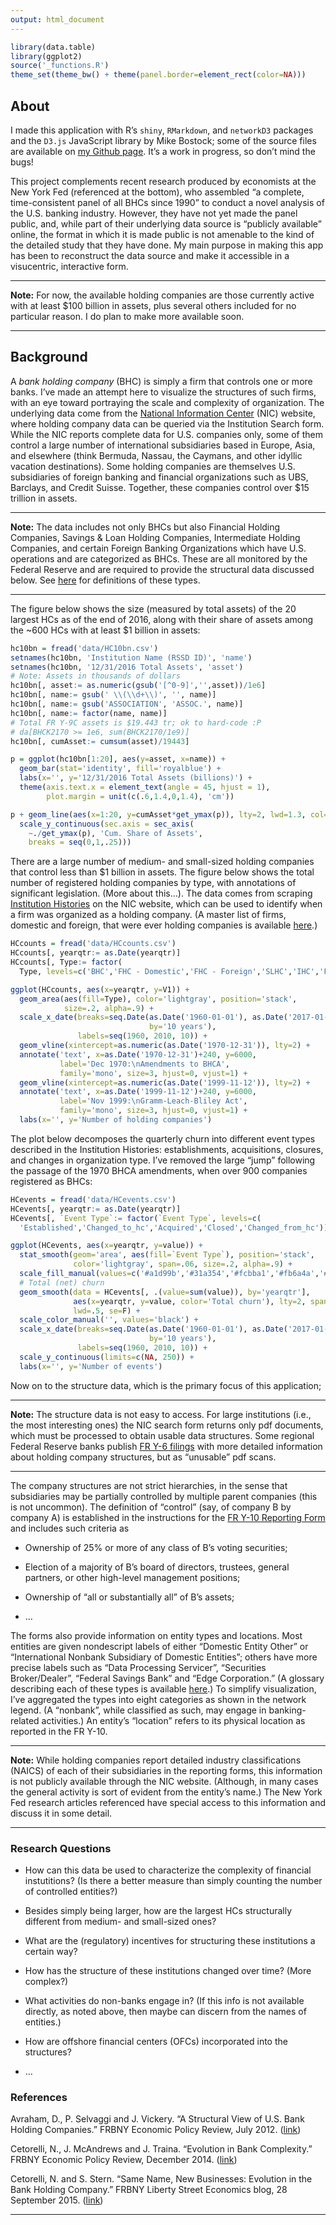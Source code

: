 ```yaml
---
output: html_document
---
```

```r
library(data.table)
library(ggplot2)
source('_functions.R')
theme_set(theme_bw() + theme(panel.border=element_rect(color=NA)))
```


## About

I made this application with R's <code>shiny</code>, <code>RMarkdown</code>, and <code>networkD3</code> packages and the <code>D3.js</code> JavaScript library by Mike Bostock; some of the source files are available on <a href='https://github.com/sirallen/nic-structure' target='_blank'>my Github page</a>. It's a work in progress, so don't mind the bugs!

This project complements recent research produced by economists at the New York Fed (referenced at the bottom), who assembled "a complete, time-consistent panel of all BHCs since 1990" to conduct a novel analysis of the U.S. banking industry. However, they have not yet made the panel public, and, while part of their underlying data source is "publicly available" online, the format in which it is made public is not amenable to the kind of the detailed study that they have done. My main purpose in making this app has been to reconstruct the data source and make it accessible in a visucentric, interactive form.

<hr>

**Note:** For now, the available holding companies are those currently active with at least $100 billion in assets, plus several others included for no particular reason. I do plan to make more available soon.

<hr>

## Background

A _bank holding company_ (BHC) is simply a firm that controls one or more banks. I've made an attempt here to visualize the structures of such firms, with an eye toward portraying the scale and complexity of organization. The underlying data come from the <a href='https://www.ffiec.gov/nicpubweb/nicweb/nichome.aspx' target='_blank'>National Information Center</a> (NIC) website, where holding company data can be queried via the Institution Search form. While the NIC reports complete data for U.S. companies only, some of them control a large number of international subsidiaries based in Europe, Asia, and elsewhere (think Bermuda, Nassau, the Caymans, and other idyllic vacation destinations). Some holding companies are themselves U.S. subsidiaries of foreign banking and financial organizations such as UBS, Barclays, and Credit Suisse. Together, these companies control over $15 trillion in assets.

<hr>

**Note:** The data includes not only BHCs but also Financial Holding Companies, Savings & Loan Holding Companies, Intermediate Holding Companies, and certain Foreign Banking Organizations which have U.S. operations and are categorized as BHCs. These are all monitored by the Federal Reserve and are required to provide the structural data discussed below. See <a href='https://www.ffiec.gov/nicpubweb/content/help/institution%20type%20description.htm' target='_blank'>here</a> for definitions of these types.

<hr>

The figure below shows the size (measured by total assets) of the 20 largest HCs as of the end of 2016, along with their share of assets among the ~600 HCs with at least $1 billion in assets:

```r
hc10bn = fread('data/HC10bn.csv')
setnames(hc10bn, 'Institution Name (RSSD ID)', 'name')
setnames(hc10bn, '12/31/2016 Total Assets', 'asset')
# Note: Assets in thousands of dollars
hc10bn[, asset:= as.numeric(gsub('[^0-9]','',asset))/1e6]
hc10bn[, name:= gsub(' \\(\\d+\\)', '', name)]
hc10bn[, name:= gsub('ASSOCIATION', 'ASSOC.', name)]
hc10bn[, name:= factor(name, name)]
# Total FR Y-9C assets is $19.443 tr; ok to hard-code :P
# da[BHCK2170 >= 1e6, sum(BHCK2170/1e9)]
hc10bn[, cumAsset:= cumsum(asset)/19443]

p = ggplot(hc10bn[1:20], aes(y=asset, x=name)) +
  geom_bar(stat='identity', fill='royalblue') +
  labs(x='', y='12/31/2016 Total Assets (billions)') +
  theme(axis.text.x = element_text(angle = 45, hjust = 1),
        plot.margin = unit(c(.6,1.4,0,1.4), 'cm'))

p + geom_line(aes(x=1:20, y=cumAsset*get_ymax(p)), lty=2, lwd=1.3, col='red') +
  scale_y_continuous(sec.axis = sec_axis(
    ~./get_ymax(p), 'Cum. Share of Assets',
    breaks = seq(0,1,.25)))

```

There are a large number of medium- and small-sized holding companies that control less than $1 billion in assets. The figure below shows the total number of registered holding companies by type, with annotations of significant legislation. (More about this...). The data comes from scraping <a href='https://www.ffiec.gov/nicpubweb/nicweb/InstitutionHistory.aspx?parID_RSSD=1021628&parDT_END=99991231' target='_blank'>Institution Histories</a> on the NIC website, which can be used to identify when a firm was organized as a holding company. (A master list of firms, domestic and foreign, that were ever holding companies is available <a href='https://www.chicagofed.org/banking/financial-institution-reports/bhc-name-list' target='_blank'>here</a>.)

```r
HCcounts = fread('data/HCcounts.csv')
HCcounts[, yearqtr:= as.Date(yearqtr)]
HCcounts[, Type:= factor(
  Type, levels=c('BHC','FHC - Domestic','FHC - Foreign','SLHC','IHC','FBO as BHC'))]

ggplot(HCcounts, aes(x=yearqtr, y=V1)) +
  geom_area(aes(fill=Type), color='lightgray', position='stack',
            size=.2, alpha=.9) +
  scale_x_date(breaks=seq.Date(as.Date('1960-01-01'), as.Date('2017-01-01'),
                               by='10 years'),
               labels=seq(1960, 2010, 10)) +
  geom_vline(xintercept=as.numeric(as.Date('1970-12-31')), lty=2) +
  annotate('text', x=as.Date('1970-12-31')+240, y=6000,
           label='Dec 1970:\nAmendments to BHCA',
           family='mono', size=3, hjust=0, vjust=1) +
  geom_vline(xintercept=as.numeric(as.Date('1999-11-12')), lty=2) +
  annotate('text', x=as.Date('1999-11-12')+240, y=6000,
           label='Nov 1999:\nGramm-Leach-Bliley Act',
           family='mono', size=3, hjust=0, vjust=1) +
  labs(x='', y='Number of holding companies')

```

The plot below decomposes the quarterly churn into different event types described in the Institution Histories: establishments, acquisitions, closures, and changes in organization type. I've removed the large "jump" following the passage of the 1970 BHCA amendments, when over 900 companies registered as BHCs:

```r
HCevents = fread('data/HCevents.csv')
HCevents[, yearqtr:= as.Date(yearqtr)]
HCevents[, `Event Type`:= factor(`Event Type`, levels=c(
  'Established','Changed_to_hc','Acquired','Closed','Changed_from_hc'))]

ggplot(HCevents, aes(x=yearqtr, y=value)) +
  stat_smooth(geom='area', aes(fill=`Event Type`), position='stack',
              color='lightgray', span=.06, size=.2, alpha=.9) +
  scale_fill_manual(values=c('#a1d99b','#31a354','#fcbba1','#fb6a4a','#a50f15')) +
  # Total (net) churn
  geom_smooth(data = HCevents[, .(value=sum(value)), by='yearqtr'],
              aes(x=yearqtr, y=value, color='Total churn'), lty=2, span=.06,
              lwd=.5, se=F) +
  scale_color_manual('', values='black') +
  scale_x_date(breaks=seq.Date(as.Date('1960-01-01'), as.Date('2017-01-01'),
                               by='10 years'),
               labels=seq(1960, 2010, 10)) +
  scale_y_continuous(limits=c(NA, 250)) +
  labs(x='', y='Number of events')

```

Now on to the structure data, which is the primary focus of this application;

<hr>

**Note:** The structure data is not easy to access. For large institutions (i.e., the most interesting ones) the NIC search form returns only pdf documents, which must be processed to obtain usable data structures. Some regional Federal Reserve banks publish <a href='https://www.richmondfed.org/banking/supervision_and_regulation/fry6_reports' target='_blank'>FR Y-6 filings</a> with more detailed information about holding company structures, but as "unusable" pdf scans.

<hr>

The company structures are not strict hierarchies, in the sense that subsidiaries may be partially controlled by multiple parent companies (this is not uncommon). The definition of "control" (say, of company B by company A) is established in the instructions for the <a href='https://www.federalreserve.gov/apps/reportforms/reportdetail.aspx?sOoYJ+5BzDaGhRRQo6EFJQ==' target='_blank'>FR Y-10 Reporting Form</a> and includes such criteria as

* Ownership of 25% or more of any class of B's voting securities;

* Election of a majority of B's board of directors, trustees, general partners, or other high-level management positions;

* Ownership of "all or substantially all" of B's assets;

* ...
	
The forms also provide information on entity types and locations. Most entities are given nondescript labels of either "Domestic Entity Other" or "International Nonbank Subsidiary of Domestic Entities"; others have more precise labels such as "Data Processing Servicer", "Securities Broker/Dealer", "Federal Savings Bank" and "Edge Corporation." (A glossary describing each of these types is available <a href='https://www.ffiec.gov/nicpubweb/content/help/institution%20type%20description.htm' target='_blank'>here</a>.) To simplify visualization, I've aggregated the types into eight categories as shown in the network legend. (A "nonbank", while classified as such, may engage in banking-related activities.) An entity's "location" refers to its physical location as reported in the FR Y-10.

<hr>

**Note:** While holding companies report detailed industry classifications (NAICS) of each of their subsidiaries in the reporting forms, this information is not publicly available through the NIC website. (Although, in many cases the general activity is sort of evident from the entity's name.) The New York Fed research articles referenced have special access to this information and discuss it in some detail.

<hr>

### Research Questions
* How can this data be used to characterize the complexity of financial instutitions? (Is there a better measure than simply counting the number of controlled entities?)

* Besides simply being larger, how are the largest HCs structurally different from medium- and small-sized ones?

* What are the (regulatory) incentives for structuring these institutions a certain way?

* How has the structure of these institutions changed over time? (More complex?)

* What activities do non-banks engage in? (If this info is not available directly, as noted above, then maybe can discern from the names of entities.)

* How are offshore financial centers (OFCs) incorporated into the structures?

* ...


### References
Avraham, D., P. Selvaggi and J. Vickery. "A Structural View of U.S. Bank Holding Companies." FRBNY Economic Policy Review, July 2012. (<a href='https://www.newyorkfed.org/medialibrary/media/research/epr/12v18n2/1207avra.pdf' target='_blank'>link</a>)

Cetorelli, N., J. McAndrews and J. Traina. "Evolution in Bank Complexity." FRBNY Economic Policy Review, December 2014. (<a href='https://www.newyorkfed.org/medialibrary/media/research/epr/2014/1412cet2.pdf' target='_blank'>link</a>)

Cetorelli, N. and S. Stern. "Same Name, New Businesses: Evolution in the Bank Holding Company." FRBNY Liberty Street Economics blog, 28 September 2015. (<a href='http://libertystreeteconomics.newyorkfed.org/2015/09/same-name-new-businesses-evolution-in-the-bank-holding-company.html' target='_blank'>link</a>)

<hr>

